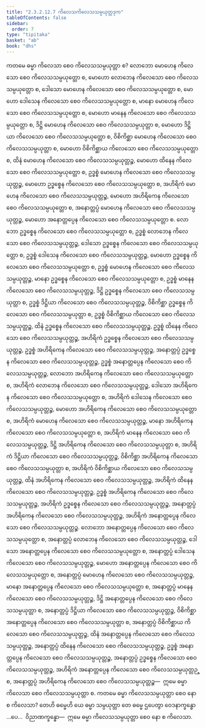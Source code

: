 ```yaml
---
title: "2.3.2.12.7 ကိလေသကိလေသသမ္ပယုတ္တဒုက"
tableOfContents: false
sidebar:
  order: 7
type: "tipitaka"
basket: "ab"
book: "dhs"
---
```



<DynamicBreadcrumb />

<Division number="1257" book="dhs" e="ch" v="29" p="247">

<Paragraph number="1956" book="dhs">
ကတမေ ဓမ္မာ ကိလေသာ စေဝ ကိလေသသမ္ပယုတ္တာ စ? လောဘော မောဟေန ကိလေသော စေဝ ကိလေသသမ္ပယုတ္တော စ, မောဟော လောဘေန ကိလေသော စေဝ ကိလေသသမ္ပယုတ္တော စ, ဒေါသော မောဟေန ကိလေသော စေဝ ကိလေသသမ္ပယုတ္တော စ, မောဟော ဒေါသေန ကိလေသော စေဝ ကိလေသသမ္ပယုတ္တော စ, မာနော မောဟေန ကိလေသော စေဝ ကိလေသသမ္ပယုတ္တော စ, မောဟော မာနေန ကိလေသော စေဝ ကိလေသသမ္ပယုတ္တော စ, ဒိဋ္ဌိ မောဟေန ကိလေသော စေဝ ကိလေသသမ္ပယုတ္တာ စ, မောဟော ဒိဋ္ဌိယာ ကိလေသော စေဝ ကိလေသသမ္ပယုတ္တော စ, ဝိစိကိစ္ဆာ မောဟေန ကိလေသော စေဝ ကိလေသသမ္ပယုတ္တာ စ, မောဟော ဝိစိကိစ္ဆာယ ကိလေသော စေဝ ကိလေသသမ္ပယုတ္တော စ, ထိနံ မောဟေန ကိလေသော စေဝ ကိလေသသမ္ပယုတ္တဉ္စ, မောဟော ထိနေန ကိလေသော စေဝ ကိလေသသမ္ပယုတ္တော စ, ဥဒ္ဓစ္စံ မောဟေန ကိလေသော စေဝ ကိလေသသမ္ပယုတ္တဉ္စ, မောဟော ဥဒ္ဓစ္စေန ကိလေသော စေဝ ကိလေသသမ္ပယုတ္တော စ, အဟိရိကံ မောဟေန ကိလေသော စေဝ ကိလေသသမ္ပယုတ္တဉ္စ, မောဟော အဟိရိကေန ကိလေသော စေဝ ကိလေသသမ္ပယုတ္တော စ, အနောတ္တပ္ပံ မောဟေန ကိလေသော စေဝ ကိလေသသမ္ပယုတ္တဉ္စ, မောဟော အနောတ္တပ္ပေန ကိလေသော စေဝ ကိလေသသမ္ပယုတ္တော စ.
</Paragraph>

<Paragraph number="1957" book="dhs">
လောဘော ဥဒ္ဓစ္စေန ကိလေသော စေဝ ကိလေသသမ္ပယုတ္တော စ, ဥဒ္ဓစ္စံ လောဘေန ကိလေသော စေဝ ကိလေသသမ္ပယုတ္တဉ္စ, ဒေါသော ဥဒ္ဓစ္စေန ကိလေသော စေဝ ကိလေသသမ္ပယုတ္တော စ, ဥဒ္ဓစ္စံ ဒေါသေန ကိလေသော စေဝ ကိလေသသမ္ပယုတ္တဉ္စ, မောဟော ဥဒ္ဓစ္စေန ကိလေသော စေဝ ကိလေသသမ္ပယုတ္တော စ, ဥဒ္ဓစ္စံ မောဟေန ကိလေသော စေဝ ကိလေသသမ္ပယုတ္တဉ္စ, မာနော ဥဒ္ဓစ္စေန ကိလေသော စေဝ ကိလေသသမ္ပယုတ္တော စ, ဥဒ္ဓစ္စံ မာနေန ကိလေသော စေဝ ကိလေသသမ္ပယုတ္တဉ္စ, ဒိဋ္ဌိ ဥဒ္ဓစ္စေန ကိလေသော စေဝ ကိလေသသမ္ပယုတ္တာ စ, ဥဒ္ဓစ္စံ ဒိဋ္ဌိယာ ကိလေသော စေဝ ကိလေသသမ္ပယုတ္တဉ္စ, ဝိစိကိစ္ဆာ ဥဒ္ဓစ္စေန ကိလေသော စေဝ ကိလေသသမ္ပယုတ္တာ စ, ဥဒ္ဓစ္စံ ဝိစိကိစ္ဆာယ ကိလေသော စေဝ ကိလေသသမ္ပယုတ္တဉ္စ, ထိနံ ဥဒ္ဓစ္စေန ကိလေသော စေဝ ကိလေသသမ္ပယုတ္တဉ္စ, ဥဒ္ဓစ္စံ ထိနေန ကိလေသော စေဝ ကိလေသသမ္ပယုတ္တဉ္စ, အဟိရိကံ ဥဒ္ဓစ္စေန ကိလေသော စေဝ ကိလေသသမ္ပယုတ္တဉ္စ, ဥဒ္ဓစ္စံ အဟိရိကေန ကိလေသော စေဝ ကိလေသသမ္ပယုတ္တဉ္စ, အနောတ္တပ္ပံ ဥဒ္ဓစ္စေန ကိလေသော စေဝ ကိလေသသမ္ပယုတ္တဉ္စ, ဥဒ္ဓစ္စံ အနောတ္တပ္ပေန ကိလေသော စေဝ ကိလေသသမ္ပယုတ္တဉ္စ, လောဘော အဟိရိကေန ကိလေသော စေဝ ကိလေသသမ္ပယုတ္တော စ, အဟိရိကံ လောဘေန ကိလေသော စေဝ ကိလေသသမ္ပယုတ္တဉ္စ, ဒေါသော အဟိရိကေန ကိလေသော စေဝ ကိလေသသမ္ပယုတ္တော စ, အဟိရိကံ ဒေါသေန ကိလေသော စေဝ ကိလေသသမ္ပယုတ္တဉ္စ, မောဟော အဟိရိကေန ကိလေသော စေဝ ကိလေသသမ္ပယုတ္တော စ, အဟိရိကံ မောဟေန ကိလေသော စေဝ ကိလေသသမ္ပယုတ္တဉ္စ, မာနော အဟိရိကေန ကိလေသော စေဝ ကိလေသသမ္ပယုတ္တော စ, အဟိရိကံ မာနေန ကိလေသော စေဝ ကိလေသသမ္ပယုတ္တဉ္စ, ဒိဋ္ဌိ အဟိရိကေန ကိလေသော စေဝ ကိလေသသမ္ပယုတ္တာ စ, အဟိရိကံ ဒိဋ္ဌိယာ ကိလေသော စေဝ ကိလေသသမ္ပယုတ္တဉ္စ, ဝိစိကိစ္ဆာ အဟိရိကေန ကိလေသော စေဝ ကိလေသသမ္ပယုတ္တာ စ, အဟိရိကံ ဝိစိကိစ္ဆာယ ကိလေသော စေဝ ကိလေသသမ္ပယုတ္တဉ္စ, ထိနံ အဟိရိကေန ကိလေသော စေဝ ကိလေသသမ္ပယုတ္တဉ္စ, အဟိရိကံ ထိနေန ကိလေသော စေဝ ကိလေသသမ္ပယုတ္တဉ္စ, ဥဒ္ဓစ္စံ အဟိရိကေန ကိလေသော စေဝ ကိလေသသမ္ပယုတ္တဉ္စ, အဟိရိကံ ဥဒ္ဓစ္စေန ကိလေသော စေဝ ကိလေသသမ္ပယုတ္တဉ္စ, အနောတ္တပ္ပံ အဟိရိကေန ကိလေသော စေဝ ကိလေသသမ္ပယုတ္တဉ္စ, အဟိရိကံ အနောတ္တပ္ပေန ကိလေသော စေဝ ကိလေသသမ္ပယုတ္တဉ္စ.
</Paragraph>

<Paragraph number="1958" book="dhs">
လောဘော အနောတ္တပ္ပေန ကိလေသော စေဝ ကိလေသသမ္ပယုတ္တော စ, အနောတ္တပ္ပံ လောဘေန ကိလေသော စေဝ ကိလေသသမ္ပယုတ္တဉ္စ, ဒေါသော အနောတ္တပ္ပေန ကိလေသော စေဝ ကိလေသသမ္ပယုတ္တော စ, အနောတ္တပ္ပံ ဒေါသေန ကိလေသော စေဝ ကိလေသသမ္ပယုတ္တဉ္စ, မောဟော အနောတ္တပ္ပေန ကိလေသော စေဝ ကိလေသသမ္ပယုတ္တော စ, အနောတ္တပ္ပံ မောဟေန ကိလေသော စေဝ ကိလေသသမ္ပယုတ္တဉ္စ, မာနော အနောတ္တပ္ပေန ကိလေသော စေဝ ကိလေသသမ္ပယုတ္တော စ, အနောတ္တပ္ပံ မာနေန ကိလေသော စေဝ ကိလေသသမ္ပယုတ္တဉ္စ, ဒိဋ္ဌိ အနောတ္တပ္ပေန ကိလေသော စေဝ ကိလေသသမ္ပယုတ္တာ စ, အနောတ္တပ္ပံ ဒိဋ္ဌိယာ ကိလေသော စေဝ ကိလေသသမ္ပယုတ္တဉ္စ, ဝိစိကိစ္ဆာ အနောတ္တပ္ပေန ကိလေသော စေဝ ကိလေသသမ္ပယုတ္တာ စ, အနောတ္တပ္ပံ ဝိစိကိစ္ဆာယ ကိလေသော စေဝ ကိလေသသမ္ပယုတ္တဉ္စ, ထိနံ အနောတ္တပ္ပေန ကိလေသော စေဝ ကိလေသသမ္ပယုတ္တဉ္စ, အနောတ္တပ္ပံ ထိနေန ကိလေသော စေဝ ကိလေသသမ္ပယုတ္တဉ္စ, ဥဒ္ဓစ္စံ အနောတ္တပ္ပေန ကိလေသော စေဝ ကိလေသသမ္ပယုတ္တဉ္စ, အနောတ္တပ္ပံ ဥဒ္ဓစ္စေန ကိလေသော စေဝ ကိလေသသမ္ပယုတ္တဉ္စ, အဟိရိကံ အနောတ္တပ္ပေန ကိလေသော စေဝ ကိလေသသမ္ပယုတ္တဉ္စ, အနောတ္တပ္ပံ အဟိရိကေန ကိလေသော စေဝ ကိလေသသမ္ပယုတ္တဉ္စ—  ဣမေ ဓမ္မာ ကိလေသာ စေဝ ကိလေသသမ္ပယုတ္တာ စ.
</Paragraph>

</Division>
<Division number="1258" book="dhs" e="ch" v="29" p="249">

<Paragraph number="1959" book="dhs">
ကတမေ ဓမ္မာ ကိလေသသမ္ပယုတ္တာ စေဝ နော စ ကိလေသာ? တေဟိ ဓမ္မေဟိ ယေ ဓမ္မာ သမ္ပယုတ္တာ တေ ဓမ္မေ ဌပေတွာ ဝေဒနာက္ခန္ဓော …ပေ…  ဝိညာဏက္ခန္ဓော—  ဣမေ ဓမ္မာ ကိလေသသမ္ပယုတ္တာ စေဝ နော စ ကိလေသာ.
</Paragraph>
</Division>